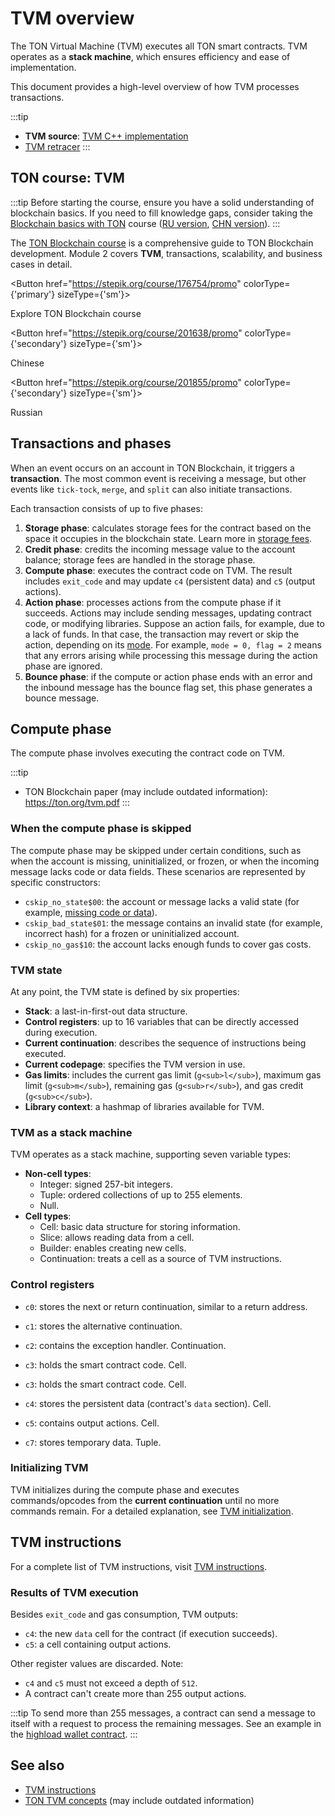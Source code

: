 

# TVM overview

The TON Virtual Machine (TVM) executes all TON smart contracts. TVM operates as a **stack machine**, which ensures efficiency and ease of implementation.

This document provides a high-level overview of how TVM processes transactions.

:::tip
- **TVM source**: [TVM C++ implementation](https://github.com/ton-blockchain/ton/tree/master/crypto/vm)
- [TVM retracer](https://retracer.ton.org/)
:::

## TON course: TVM

:::tip
Before starting the course, ensure you have a solid understanding of blockchain basics. If you need to fill knowledge gaps, consider taking the [Blockchain basics with TON](https://stepik.org/course/201294/promo) course ([RU version](https://stepik.org/course/202221/), [CHN version](https://stepik.org/course/200976/)).
:::

The [TON Blockchain course](https://stepik.org/course/176754/) is a comprehensive guide to TON Blockchain development. Module 2 covers **TVM**, transactions, scalability, and business cases in detail.

<Button href="https://stepik.org/course/176754/promo"
        colorType={'primary'} sizeType={'sm'}>

Explore TON Blockchain course

</Button>

<Button href="https://stepik.org/course/201638/promo"
        colorType={'secondary'} sizeType={'sm'}>

Chinese

</Button>

<Button href="https://stepik.org/course/201855/promo"
        colorType={'secondary'} sizeType={'sm'}>

Russian

</Button>

## Transactions and phases

When an event occurs on an account in TON Blockchain, it triggers a **transaction**. The most common event is receiving a message, but other events like `tick-tock`, `merge`, and `split` can also initiate transactions.

Each transaction consists of up to five phases:

1. **Storage phase**: calculates storage fees for the contract based on the space it occupies in the blockchain state. Learn more in [storage fees](/v3/documentation/smart-contracts/transaction-fees/fees-low-level#storage-fee).
2. **Credit phase**: credits the incoming message value to the account balance; storage fees are handled in the storage phase.
3. **Compute phase**: executes the contract code on TVM. The result includes `exit_code` and may update `c4` (persistent data) and `c5` (output actions).
4. **Action phase**: processes actions from the compute phase if it succeeds. Actions may include sending messages, updating contract code, or modifying libraries. Suppose an action fails, for example, due to a lack of funds. In that case, the transaction may revert or skip the action, depending on its [mode](/v3/documentation/smart-contracts/message-management/message-modes-cookbook). For example, `mode = 0, flag = 2` means that any errors arising while processing this message during the action phase are ignored.
5. **Bounce phase**: if the compute or action phase ends with an error and the inbound message has the bounce flag set, this phase generates a bounce message.

## Compute phase

The compute phase involves executing the contract code on TVM.

:::tip
- TON Blockchain paper (may include outdated information): https://ton.org/tvm.pdf
:::

### When the compute phase is skipped

The compute phase may be skipped under certain conditions, such as when the account is missing, uninitialized, or frozen, or when the incoming message lacks code or data fields. These scenarios are represented by specific constructors:

- `cskip_no_state$00`: the account or message lacks a valid state (for example, [missing code or data](https://testnet.tonviewer.com/transaction/7e78394d082882375a5d21affa6397dec60fc5a3ecbea87f401b0e460fb5c80c)).
- `cskip_bad_state$01`: the message contains an invalid state (for example, incorrect hash) for a frozen or uninitialized account.
- `cskip_no_gas$10`: the account lacks enough funds to cover gas costs.

### TVM state

At any point, the TVM state is defined by six properties:
- **Stack**: a last-in-first-out data structure.
- **Control registers**: up to 16 variables that can be directly accessed during execution.
- **Current continuation**: describes the sequence of instructions being executed.
- **Current codepage**: specifies the TVM version in use.
- **Gas limits**: includes the current gas limit (`g<sub>l</sub>`), maximum gas limit (`g<sub>m</sub>`), remaining gas (`g<sub>r</sub>`), and gas credit (`g<sub>c</sub>`).
- **Library context**: a hashmap of libraries available for TVM.

### TVM as a stack machine

TVM operates as a stack machine, supporting seven variable types:
- **Non-cell types**:
  - Integer: signed 257-bit integers.
  - Tuple: ordered collections of up to 255 elements.
  - Null.
- **Cell types**:
  - Cell: basic data structure for storing information.
  - Slice: allows reading data from a cell.
  - Builder: enables creating new cells.
  - Continuation: treats a cell as a source of TVM instructions.

### Control registers

- `c0`: stores the next or return continuation, similar to a return address.
- `c1`: stores the alternative continuation.
- `c2`: contains the exception handler. Continuation.
- `c3`: holds the smart contract code. Cell.
 
 - `c3`: holds the smart contract code. Cell.
- `c4`: stores the persistent data (contract's `data` section). Cell.
- `c5`: contains output actions. Cell.
- `c7`: stores temporary data. Tuple.

### Initializing TVM

TVM initializes during the compute phase and executes commands/opcodes from the **current continuation** until no more commands remain. For a detailed explanation, see [TVM initialization](/v3/documentation/tvm/tvm-initialization).

## TVM instructions

For a complete list of TVM instructions, visit [TVM instructions](/v3/documentation/tvm/specification/runvm).

### Results of TVM execution

Besides `exit_code` and gas consumption, TVM outputs:
- `c4`: the new `data` cell for the contract (if execution succeeds).
- `c5`: a cell containing output actions.

Other register values are discarded. Note:
- `c4` and `c5` must not exceed a depth of `512`.
- A contract can't create more than 255 output actions.

:::tip
To send more than 255 messages, a contract can send a message to itself with a request to process the remaining messages. See an example in the [highload wallet contract](https://github.com/ton-blockchain/highload-wallet-contract-v3/blob/main/contracts/highload-wallet-v3.func#L50).
:::

## See also

- [TVM instructions](/v3/documentation/tvm/specification/runvm)
- [TON TVM concepts](https://ton.org/tvm.pdf) (may include outdated information)

<Feedback />
